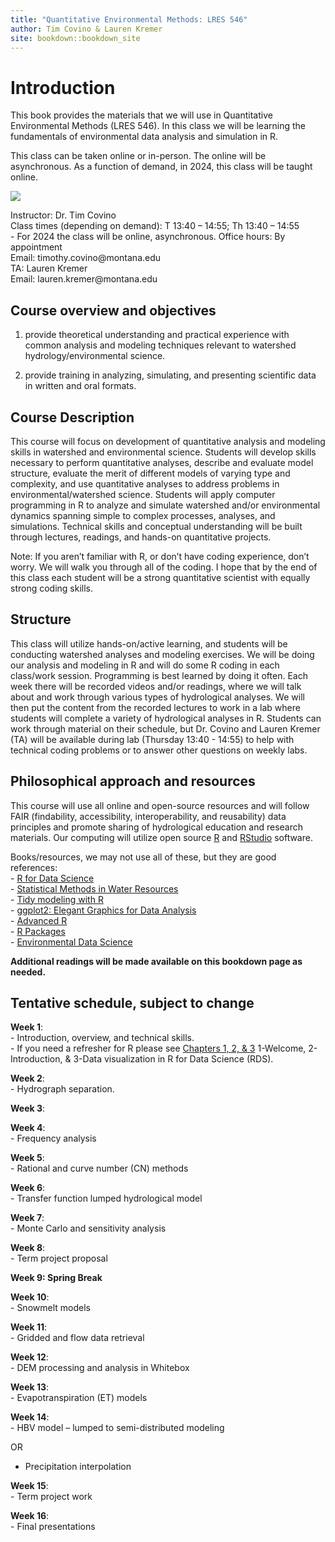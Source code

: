 ```yaml
--- 
title: "Quantitative Environmental Methods: LRES 546"
author: Tim Covino & Lauren Kremer
site: bookdown::bookdown_site
---
```

# Introduction

This book provides the materials that we will use in Quantitative Environmental Methods (LRES 546). In this class we will be learning the fundamentals of environmental data analysis and simulation in R. 

This class can be taken online or in-person. The online will be asynchronous. As a function of demand, in 2024, this class will be taught online.

![](images/east_river.png)

Instructor: Dr. Tim Covino\
Class times (depending on demand): T 13:40 – 14:55; Th 13:40 – 14:55\
- For 2024 the class will be online, asynchronous. 
Office hours: By appointment\
Email: timothy.covino@montana.edu\
TA: Lauren Kremer\
Email: lauren.kremer@montana.edu\

## Course overview and objectives 

(1) provide theoretical understanding and practical experience with common analysis and modeling techniques relevant to watershed hydrology/environmental science. 

(2) provide training in analyzing, simulating, and presenting scientific data in written and oral formats.

## Course Description 

This course will focus on development of quantitative analysis and modeling skills in watershed and environmental science. Students will develop skills necessary to perform quantitative analyses, describe and evaluate model structure, evaluate the merit of different models of varying type and complexity, and use quantitative analyses to address problems in environmental/watershed science. Students will apply computer programming in R to analyze and simulate watershed and/or environmental dynamics spanning simple to complex processes, analyses, and simulations. Technical skills and conceptual understanding will be built through lectures, readings, and hands-on quantitative projects.

Note: If you aren't familiar with R, or don't have coding experience, don't worry. We will walk you through all of the coding. I hope that by the end of this class each student will be a strong quantitative scientist with equally strong coding skills. 

## Structure

This class will utilize hands-on/active learning, and students will be conducting watershed analyses and modeling exercises. We will be doing our analysis and modeling in R and will do some R coding in each class/work session. Programming is best learned by doing it often. Each week there will be recorded videos and/or readings, where we will talk about and work through various types of hydrological analyses. We will then put the content from the recorded lectures to work in a lab where students will complete a variety of hydrological analyses in R. Students can work through material on their schedule, but Dr. Covino and Lauren Kremer (TA) will be available during lab (Thursday 13:40 - 14:55) to help with technical coding problems or to answer other questions on weekly labs. 

## Philosophical approach and resources

This course will use all online and open-source resources and will follow FAIR (findability, accessibility, interoperability, and reusability) data principles and promote sharing of hydrological education and research materials. Our computing will utilize open source [R](https://cran.rstudio.com/){target="_blank"} and [RStudio](https://posit.co/download/rstudio-desktop/){target="_blank"} software. 

Books/resources, we may not use all of these, but they are good references:<br> 
- [R for Data Science](https://r4ds.hadley.nz/){target="_blank"}\
- [Statistical Methods in Water Resources](https://pubs.usgs.gov/tm/04/a03/tm4a3.pdf){target="_blank"}<br>
- [Tidy modeling with R](https://www.tmwr.org/#hello-world){target="_blank"}\
- [ggplot2: Elegant Graphics for Data Analysis](https://ggplot2-book.org/){target="_blank"}\
- [Advanced R](https://adv-r.hadley.nz/){target="_blank"}\
- [R Packages](https://r-pkgs.org/){target="_blank"}<br>
- [Environmental Data Science](https://bookdown.org/igisc/EnvDataSci/){target="_blank"}

**Additional readings will be made available on this bookdown page as needed.**
 
## Tentative schedule, subject to change

**Week 1**: <br> 
- Introduction, overview, and technical skills.\
- If you need a refresher for R please see [Chapters 1, 2, & 3](https://r4ds.hadley.nz/data-visualize){target="_blank"} 1-Welcome, 2-Introduction, & 3-Data visualization in R for Data Science (RDS).

**Week 2**: <br>
- Hydrograph separation. <br>

**Week 3**: <br>

  
**Week 4**: <br>
- Frequency analysis <br>


**Week 5**: <br> 
- Rational and curve number (CN) methods <br>
 

**Week 6**: <br>
- Transfer function lumped hydrological model


**Week 7**: <br>
- Monte Carlo and sensitivity analysis


**Week 8**: <br>
- Term project proposal 


**Week 9: Spring Break** <br>

**Week 10**: <br>
- Snowmelt models <br>


**Week 11**: <br>
- Gridded and flow data retrieval 


**Week 12**: <br>
- DEM processing and analysis in Whitebox 


**Week 13**: <br>
- Evapotranspiration (ET) models 


**Week 14**: <br>
- HBV model – lumped to semi-distributed modeling <br>

OR

- Precipitation interpolation <br>


**Week 15**: <br>
- Term project work


**Week 16**: <br>
- Final presentations




